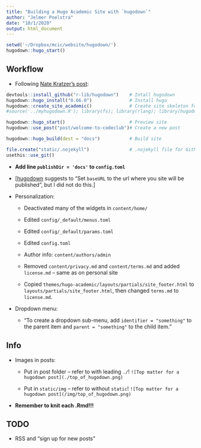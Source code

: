 ```yaml
---
title: "Building a Hugo Academic Site with `hugodown`"
author: "Jelmer Poelstra"
date: "10/1/2020"
output: html_document
---
```


```r
setwd('~/Dropbox/mcic/website/hugodown/')
hugodown::hugo_start()
```

## Workflow

-   Following [Nate Kratzer's post](https://www.natekratzer.com/post/using_hugodown/):

```r
devtools::install_github("r-lib/hugodown")    # Intall hugodown
hugodown::hugo_install("0.66.0")              # Install hugo
hugodown::create_site_academic()              # Create site skeleton for academic theme
#source('../myhugodown.R'); library(fs); library(rlang); library(hugodown); create_site_academic2() # Needed because of error

hugodown::hugo_start()                        # Preview site
hugodown::use_post("post/welcome-to-codeclub")# Create a new post

hugodown::hugo_build(dest = "docs")           # Build site

file.create("static/.nojekyll")               # .nojekyll file for Github
usethis::use_git()
```

-   **Add line `publishDir = 'docs'` to `config.toml`**

-   \[[hugodown](https://hugodown.r-lib.org/articles/deploy.html) suggests to "Set `baseURL` to the url where you site will be published", but I did not do this.\]

-   Personalization:

    -   Deactivated many of the widgets in `content/home/`

    -   Edited `config/_default/menus.toml`

    -   Edited `config/_default/params.toml`

    -   Edited `config.toml`

    -   Author info: `content/authors/admin`

    -   Removed `content/privacy.md` and `content/terms.md` and added `license.md` -- same as on personal site

    -   Copied `themes/hugo-academic/layouts/partials/site_footer.html` to `layouts/partials/site_footer.html`, then changed `terms.md` to `license.md`.

-   Dropdown menu:

    -   "To create a dropdown sub-menu, add `identifier = "something"` to the parent item and `parent = "something"` to the child item."

## Info

-   Images in posts:

    -   Put in post folder -- refer to with leading `./`!
        `![Top matter for a hugodown post](./top_of_hugodown.png)`

    -   Put in `static/img` -- refer to without `static`!
        `![Top matter for a hugodown post](/img/top_of_hugodown.png)`

-   **Remember to knit each .Rmd!!!**

## TODO

-   RSS and "sign up for new posts"
